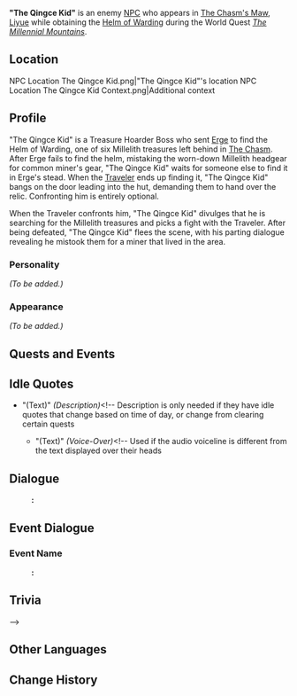 {{Meta
<!-- Remove this template after adding the missing info -->
|missing_NPC_profile  = yes
}}
{{Character Infobox
|type             = NPC <!--- NPC, Quest NPC, or Event NPC--->
|image            = NPC The Qingce Kid.png
|realname         = <!-- Optional, if different from in-game name -->
|region           = Liyue
|affiliation      = Treasure Hoarders
|title            = Treasure Hoarder Boss
|title2           = Bet You Didn't See That Coming, Huh?
|voiceEN          = 
|voiceCN          = 
|voiceJP          = 
|dialoguereward   = 
}}
'''"The Qingce Kid"''' is an enemy [[NPC]] who appears in [[The Chasm's Maw]], [[Liyue]] while obtaining the [[Helm of Warding]] during the World Quest ''[[The Millennial Mountains]]''.<!--

Following a certain dialogue branch for the first time gives the player AMOUNT_AS_WORD [[Item]]. -->

==Location==
<gallery hideaddbutton="true" captionalign="center">
NPC Location The Qingce Kid.png|"The Qingce Kid"'s location
NPC Location The Qingce Kid Context.png|Additional context
</gallery>

==Profile==
"The Qingce Kid" is a Treasure Hoarder Boss who sent [[Erge]] to find the Helm of Warding, one of six Millelith treasures left behind in [[The Chasm]]. After Erge fails to find the helm, mistaking the worn-down Millelith headgear for common miner's gear, "The Qingce Kid" waits for someone else to find it in Erge's stead. When the [[Traveler]] ends up finding it, "The Qingce Kid" bangs on the door leading into the hut, demanding them to hand over the relic. Confronting him is entirely optional.

When the Traveler confronts him, "The Qingce Kid" divulges that he is searching for the Millelith treasures and picks a fight with the Traveler. After being defeated, "The Qingce Kid" flees the scene, with his parting dialogue revealing he mistook them for a miner that lived in the area.

===Personality===
''(To be added.)''

===Appearance===
''(To be added.)''

==Quests and Events==
{{Quest Appearances}}
==Idle Quotes==
* "(Text)" ''(Description)''<!-- Description is only needed if they have idle quotes that change based on time of day, or change from clearing certain quests
** {{A|VO {{subst:PAGENAME}} 1.ogg}} "(Text)" ''(Voice-Over)''<!-- Used if the audio voiceline is different from the text displayed over their heads

==Dialogue==
{{Dialogue start}}
:'''{{subst:PAGENAME}}:'''
{{Dialogue end}}

==Event Dialogue==
===Event Name===
{{Dialogue start}}
:'''{{subst:PAGENAME}}:'''
{{Dialogue end}}

==Trivia==
-->
==Other Languages==
{{Other Languages
|default_hidden = 1
|en      = "The Qingce Kid"
|zhs     = 「小轻策」
|zhs_rm  = Xiǎo Qīngcè
|zht     = 「小輕策」
|zht_rm  = Xiǎo Qīngcè
<!-- |zh_tl   = Little Qingce -->|ja      = 「小軽策」
|ja_rm   = "Shou-Keisaku"{{Assumed}}
|ko      = 「소경책」
|ko_rm   = "Sogyeongchaek"
|es      = Pequeño Chingtsé
|fr      = Gamin de Qingce
|ru      = Малой из Цинцэ
|th      = The Qingce Kid
|vi      = Tiểu Khinh Sách
|de      = „Qingce-Kind“
|id      = Bocah Tua Qingce
|pt      = Pequeno Qingce
}}

==Change History==
{{Change History|2.6}}
<!--
==References==
{{Reflist}}
-->